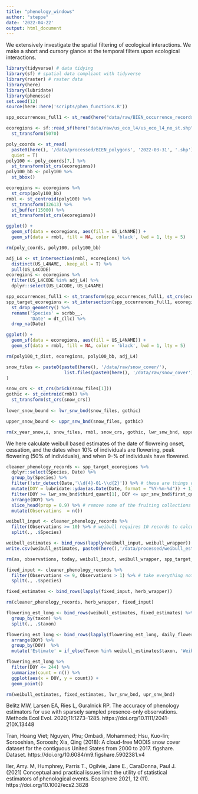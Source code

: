 ```yaml
---
title: "phenology_windows"
author: "steppe"
date: '2022-04-22'
output: html_document
---
```


We extensively investigate the spatial filtering of ecological interactions. We make a short and cursory glance at the temporal filters upon ecological interactions. 

```r
library(tidyverse) # data tidying
library(sf) # spatial data compliant with tidyverse
library(raster) # raster data
library(here)
library(lubridate)
library(phenesse)
set.seed(12)
source(here::here('scripts/phen_functions.R'))
```


```r
spp_occurrences_full1 <- st_read(here("data/raw/BIEN_occurrence_records_full2022-04-22.shp"), quiet = T)
```


```r

ecoregions <- sf::read_sf(here("data/raw/us_eco_l4/us_eco_l4_no_st.shp")) %>% 
  st_transform(5070)

poly_coords <- st_read(
  paste0(here(), '/data/processed/BIEN_polygons', '2022-03-31', '.shp'), 
  quiet = T) 
poly100 <- poly_coords[7,] %>% 
  st_transform(st_crs(ecoregions))
poly100_bb <- poly100 %>%  
  st_bbox()

ecoregions <- ecoregions %>% 
  st_crop(poly100_bb)
rmbl <- st_centroid(poly100) %>% 
  st_transform(32613) %>% 
  st_buffer(15000) %>% 
  st_transform(st_crs(ecoregions))

ggplot() +
  geom_sf(data = ecoregions, aes(fill = US_L4NAME)) +
  geom_sf(data = rmbl, fill = NA, color = 'black', lwd = 1, lty = 5)

rm(poly_coords, poly100, poly100_bb)
```

```r
adj_L4 <- st_intersection(rmbl, ecoregions) %>% 
  distinct(US_L4NAME, .keep_all = T) %>% 
  pull(US_L4CODE)
ecoregions <- ecoregions %>% 
  filter(US_L4CODE %in% adj_L4) %>% 
  dplyr::select(US_L4CODE, US_L4NAME)

spp_occurrences_full1 <- st_transform(spp_occurrences_full1, st_crs(ecoregions))
spp_target_ecoregions <- st_intersection(spp_occurrences_full1, ecoregions) %>% 
  st_drop_geometry() %>% 
  rename('Species' = scrbb__,
         'Date' = dt_cllc) %>% 
  drop_na(Date)

ggplot() +
  geom_sf(data = ecoregions, aes(fill = US_L4NAME)) +
  geom_sf(data = rmbl, fill = NA, color = 'black', lwd = 1, lty = 5) 

rm(poly100_t_dist, ecoregions, poly100_bb, adj_L4)
```

```r

snow_files <- paste0(paste0(here(), '/data/raw/snow_cover/'), 
                      list.files(paste0(here(), '/data/raw/snow_cover'))
)

snow_crs <- st_crs(brick(snow_files[1]))
gothic <- st_centroid(rmbl) %>% 
  st_transform(st_crs(snow_crs))
  
lower_snow_bound <- lwr_snw_bnd(snow_files, gothic)

```

```r

upper_snow_bound <- uppr_snw_bnd(snow_files, gothic)

rm(x_year_snow,i, snow_files, rmbl, snow_crs, gothic, lwr_snw_bnd, uppr_snw_bnd)
```

We here calculate weibull based estimates of the date of flowreing onset, cessation, and the dates when 10% of individuals are flowering, peak flowering (50% of individuals), and when 9-% of individuals have flowered. 
```r

cleaner_phenology_records <- spp_target_ecoregions %>% 
  dplyr::select(Species, Date) %>%
  group_by(Species) %>% 
  filter(!str_detect(Date,'\\d{4}-01-\\d{2}')) %>% # these are things without dates put in january
  mutate(DOY = lubridate::yday(as.Date(Date, format = "%Y-%m-%d")) + 1) %>%  # create doy column
  filter(DOY >= lwr_snw_bnd$third_quart[1], DOY <= upr_snw_bnd$first_quart[1]) %>% # only records after snow melt and before October are kept
  arrange(DOY) %>% 
  slice_head(prop = 0.9) %>% # remove some of the fruiting collections at the seasons end
  mutate(Observations  = n()) 

weibull_input <- cleaner_phenology_records %>% 
  filter(Observations >= 10) %>% # weibull requires 10 records to calculate.
  split(., .$Species)

weibull_estimates <- bind_rows(lapply(weibull_input, weibull_wrapper)) # about 3 hours for 300 spp
write.csv(weibull_estimates, paste0(here(),'/data/processed/weibull_estimates.csv'),row.names = F)

rm(as, observations, today, weibull_input, weibull_wrapper, spp_target_ecoregions)
```

```r

fixed_input <- cleaner_phenology_records %>% 
  filter(Observations <= 9, Observations > 1) %>% # take everything not suitable for weibull
  split(., .$Species)

fixed_estimates <- bind_rows(lapply(fixed_input, herb_wrapper))

rm(cleaner_phenology_records, herb_wrapper, fixed_input)
```

```r

flowering_est_long <- bind_rows(weibull_estimates, fixed_estimates) %>% 
  group_by(taxon) %>% 
  split(., .$taxon)

flowering_est_long <- bind_rows(lapply(flowering_est_long, daily_flowers)) %>% 
  arrange(DOY) %>% 
  group_by(DOY)  %>% 
  mutate('Estimate' = if_else(Taxon %in% weibull_estimates$taxon, 'Weibull', 'Fixed'))

flowering_est_long %>% 
  filter(DOY <= 244) %>% 
  summarize(count = n()) %>% 
  ggplot(aes(x = DOY, y = count)) +
  geom_point()

rm(weibull_estimates, fixed_estimates, lwr_snw_bnd, upr_snw_bnd)
```


Belitz MW, Larsen EA, Ries L, Guralnick RP. The accuracy of phenology estimators for use with sparsely sampled presence-only observations. Methods Ecol Evol. 2020;11:1273–1285. https://doi.org/10.1111/2041-210X.13448

Tran, Hoang Viet; Nguyen, Phu; Ombadi, Mohammed; Hsu, Kuo-lin; Sorooshian, Soroosh; Xia, Qing (2018): A cloud-free MODIS snow cover dataset for the contiguous United States from 2000 to 2017. figshare. Dataset. https://doi.org/10.6084/m9.figshare.5902381.v4 

Iler, Amy. M, Humphrey, Parris T., Ogilvie,  Jane E., CaraDonna, Paul J. (2021) Conceptual and practical issues limit the utility of statistical estimators of phenological events. Ecosphere 2021, 12 (11). https://doi.org/10.1002/ecs2.3828
